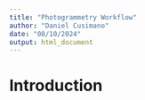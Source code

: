 ```yaml
---
title: "Photogrammetry Workflow"
author: "Daniel Cusimano"
date: "08/10/2024"
output: html_document
---
```

# Introduction 